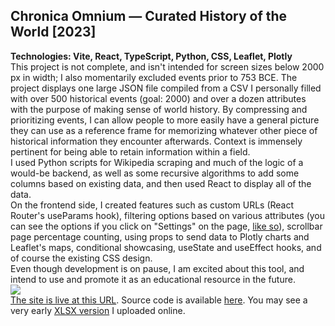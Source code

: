 
## Chronica Omnium — Curated History of the World [2023]
**Technologies: Vite, React, TypeScript, Python, CSS, Leaflet, Plotly**
<br/>
This project is not complete, and isn't intended for screen sizes below 2000 px in width; I also momentarily excluded events prior to 753 BCE. The project displays one large JSON file compiled from a CSV I personally filled with over 500 historical events (goal: 2000) and over a dozen attributes with the purpose of making sense of world history. By compressing and prioritizing events, I can allow people to more easily have a general picture they can use as a reference frame for memorizing whatever other piece of historical information they encounter afterwards. Context is immensely pertinent for being able to retain information within a field. 
<br/>
I used Python scripts for Wikipedia scraping and much of the logic of a would-be backend, as well as some recursive algorithms to add some columns based on existing data, and then used React to display all of the data.
<br/>
On the frontend side, I created features such as custom URLs (React Router's useParams hook), filtering options based on various attributes (you can see the options if you click on "Settings" on the page, <a href="https://i.imgur.com/P5Ie7qW.png">like so</a>), scrollbar page percentage counting, using props to send data to Plotly charts and Leaflet's maps, conditional showcasing, useState and useEffect hooks, and of course the existing CSS design.
<br/>
Even though development is on pause, I am excited about this tool, and intend to use and promote it as an educational resource in the future.
<br/>
<img src="https://i.imgur.com/9pQOLNv.jpg" />
<br/>
<a href="https://world-history-test.netlify.app/">The site is live at this URL</a>. Source code is available <a href="https://github.com/MarinoLinic/chronica-omnium">here</a>. You may see a very early [XLSX version](https://docs.google.com/spreadsheets/d/1fzc67WveqqNbZZohmLSg8ERfQ_rPP-YJSuce0c1j-uc/edit?usp=sharing) I uploaded online.